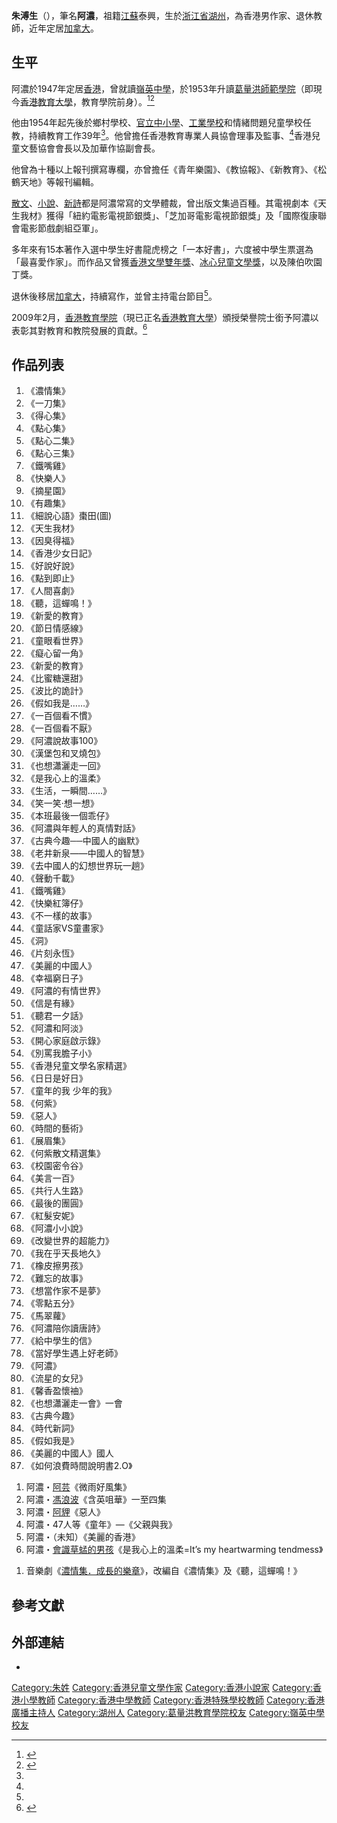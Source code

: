 {{veil}}
<!-- 本调用由 {{subst:Expand/auto}} 自动产生。 -->

'''朱溥生'''（{{bd|1934年|}}），筆名'''阿濃'''，祖籍[[江蘇省|江蘇]]泰興，生於[[浙江省|浙江省]][[湖州|湖州]]，為香港男作家、退休教師，近年定居[[加拿大|加拿大]]。

==生平==
阿濃於1947年定居[[香港|香港]]，曾就讀[[嶺英中學|嶺英中學]]，於1953年升讀[[葛量洪教育學院|葛量洪師範學院]]（即現今[[香港教育大學|香港教育大學]]，教育學院前身）。<ref name="HKEdCity Interview 2">{{Cite web|language=zh-hk|publisher=香港教育城|title=爬格子的人 阿濃：青春讚歌|url=https://www.hkedcity.net/article/reading_interview/a-nong/p2.phtml|author=|date=2005-05-13|deadurl=yes|archiveurl=https://web.archive.org/web/20090126075939/http://www.hkedcity.net/article/reading_interview/a-nong/p2.phtml|archivedate=2009-01-26|accessdate=2009-02-08}}</ref><ref name="HKEdCity Interview 1">{{cite web|language=zh-hk|publisher=香港教育城|title=閱讀焦點 阿濃專訪：從動盪年代到恬靜生活|url=https://www.hkedcity.net/article/reading_interview/lung/p2.phtml|author=阿草|accessdate=2009-02-08|archive-date=2016-02-23|archive-url=https://web.archive.org/web/20160223212557/https://www.hkedcity.net/article/reading_interview/lung/p2.phtml|dead-url=no}}</ref>

他由1954年起先後於鄉村學校、[[官立學校|官立中小學]]、[[工業中學|工業學校]]和情緒問題兒童學校任教，持續教育工作39年<ref name="HKEdCity Interview 2"></ref>。他曾擔任香港教育專業人員協會理事及監事、<ref name="Hon Fellowship"></ref>香港兒童文藝協會會長以及加華作協副會長。

他曾為十種以上報刊撰寫專欄，亦曾擔任《青年樂園》、《教協報》、《新教育》、《松鶴天地》等報刊編輯。

[[散文|散文]]、[[小說|小說]]、[[新詩|新詩]]都是阿濃常寫的文學體裁，曾出版文集過百種。其電視劇本《天生我材》獲得「紐約電影電視節銀獎」、「芝加哥電影電視節銀獎」及「國際復康聯會電影節戲劇組亞軍」。

多年來有15本著作入選中學生好書龍虎榜之「一本好書」，六度被中學生票選為「最喜愛作家」。而作品又曾獲[[香港文學雙年獎|香港文學雙年獎]]、[[冰心兒童文學獎|冰心兒童文學獎]]，以及陳伯吹園丁獎。

退休後移居[[加拿大|加拿大]]，持續寫作，並曾主持電台節目<ref name="HKEdCity Interview 2"></ref>。

2009年2月，[[香港教育學院|香港教育學院]]（現已正名[[香港教育大學|香港教育大學]]）頒授榮譽院士銜予阿濃以表彰其對教育和教院發展的貢獻。<ref name="Hon Fellowship">{{cite web |language=zh-hk |publisher=HKIEd |title=教院首次頒授榮譽院士銜 表揚四位傑出人士 |url=https://www.ied.edu.hk/news/trad/press_details.php?id=20090206 |author= |date=2009-02-06 |deadurl=yes |archiveurl=https://web.archive.org/web/20090310045411/http://www.ied.edu.hk/news/trad/press_details.php?id=20090206 |archivedate=2009-03-10 |accessdate=2009-02-08 }}</ref>

==作品列表==
{{hideh|阿濃個人作品}}
#《濃情集》
#《一刀集》 
#《得心集》
#《點心集》 
#《點心二集》
#《點心三集》
#《鐵嘴雞》 
#《快樂人》
#《摘星園》 
#《有趣集》
#《細說心語》棗田(圖)
#《天生我材》 
#《因臭得福》 
#《香港少女日記》
#《好說好說》
#《點到即止》
#《人間喜劇》
#《聽，這蟬鳴！》
#《新愛的教育》
#《節日情感線》
#《童眼看世界》
#《癡心留一角》
#《新愛的教育》 
#《比蜜糖還甜》 
#《波比的詭計》 
#《假如我是……》
#《一百個看不慣》 
#《一百個看不厭》 
#《阿濃說故事100》
#《漢堡包和叉燒包》 
#《也想瀟灑走一回》
#《是我心上的溫柔》
#《生活，一瞬間……》
#《笑一笑‧想一想》 
#《本班最後一個乖仔》
#《阿濃與年輕人的真情對話》 
#《古典今趣──中國人的幽默》
#《老井新泉——中國人的智慧》
#《去中國人的幻想世界玩一趟》
#《聲動千載》
#《鐵嘴雞》
#《快樂紅簿仔》
#《不一樣的故事》
#《童話家VS童畫家》
#《洞》
#《片刻永恆》
#《美麗的中國人》
#《幸福窮日子》
#《阿濃的有情世界》
#《信是有緣》
#《聽君一夕話》
#《阿濃和阿淡》
#《開心家庭啟示錄》
#《別罵我膽子小》
#《香港兒童文學名家精選》
#《日日是好日》
#《童年的我 少年的我》
#《何紫》
#《惡人》
#《時間的藝術》
#《展眉集》
#《何紫散文精選集》
#《校園密令谷》
#《美言一百》
#《共行人生路》
#《最後的團圓》
#《紅髮安妮》
#《阿濃小小說》
#《改變世界的超能力》
#《我在乎天長地久》
#《橡皮擦男孩》
#《難忘的故事》
#《想當作家不是夢》
#《零點五分》
#《馬翠蘿》
#《阿濃陪你讀唐詩》
#《給中學生的信》
#《當好學生遇上好老師》
#《阿濃》
#《流星的女兒》
#《馨香盈懷䄂》
#《也想瀟灑走一會》一會
#《古典今趣》
#《時代新詞》
#《假如我是》
#《美麗的中國人》國人
#《如何浪費時間說明書2.O》



{{hidef}}

{{hideh|與他人合著作品}}
#阿濃・[[阿芸|阿芸]]《微雨好風集》
#阿濃・[[馮浪波|馮浪波]]《含英咀華》一至四集
#阿濃・[[阿貍|阿貍]]《惡人》
#阿濃・47人等《童年》—《父親與我》
#阿濃・（未知）《美麗的香港》
#阿濃・[[會識草蜢的男孩|會識草蜢的男孩]]《是我心上的溫柔=It’s my heartwarming tendmess》
{{hidef}}

{{hideh|舞台劇改編作品}}
#音樂劇《[https://www.musicaltrio.hk/theheartofgrowth 濃情集．成長的樂章]》，改編自《濃情集》及《聽，這蟬鳴！》
{{hidef}}

==參考文獻==
<div class="references-small">
<references />
</div>
<!-- http://www.hkflash.com/diary/read.asp?id=tanghofung&aid=14914605 -->

==外部連結==
*{{Facebook|阿濃}}
{{DEFAULTSORT:Z}}
[[Category:朱姓|Category:朱姓]]
[[Category:香港兒童文學作家|Category:香港兒童文學作家]]
[[Category:香港小說家|Category:香港小說家]]
[[Category:香港小學教師|Category:香港小學教師]]
[[Category:香港中學教師|Category:香港中學教師]]
[[Category:香港特殊學校教師|Category:香港特殊學校教師]]
[[Category:香港廣播主持人|Category:香港廣播主持人]]
[[Category:湖州人|Category:湖州人]]
[[Category:葛量洪教育學院校友|Category:葛量洪教育學院校友]]
[[Category:嶺英中學校友|Category:嶺英中學校友]]